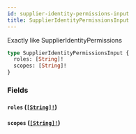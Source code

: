 ```yaml
---
id: supplier-identity-permissions-input
title: SupplierIdentityPermissionsInput
---
```


Exactly like SupplierIdentityPermissions

```graphql
type SupplierIdentityPermissionsInput {
  roles: [String]!
  scopes: [String]!
}
```

### Fields

#### `roles` ([`[String]!`](/developers/supplier-apis/supply-api/graphql/reference/scalars/string))

#### `scopes` ([`[String]!`](/developers/supplier-apis/supply-api/graphql/reference/scalars/string))
